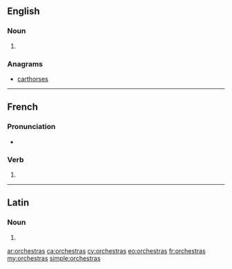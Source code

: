 ==English==

===Noun===
{{head|en|plural}}

# {{plural of|orchestra|lang=en}}

===Anagrams===
* [[carthorses#English|carthorses]]

----

==French==

===Pronunciation===
* {{IPA|lang=fr|/ɔʁ.kɛs.tʁa/}}

===Verb===
{{fr-verb-form}}

# {{conjugation of|orchestrer||2|s|[[past historic]]|lang=fr}}

----

==Latin==

===Noun===
{{la-noun-form|orchēstrās}}

# {{inflection of|orchēstra||acc|p|lang=la}}

[[ar:orchestras]]
[[ca:orchestras]]
[[cy:orchestras]]
[[eo:orchestras]]
[[fr:orchestras]]
[[my:orchestras]]
[[simple:orchestras]]